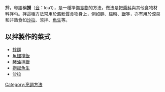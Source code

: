 {{Unreferenced|time=2018-02-15T02:17:02+00:00}}
'''拌'''，粵語稱'''撈'''（[[教育學院拼音方案|音]]：lou1），是一種準備[[食物|食物]]的方法，做法是把[[醬料|醬料]]與其他食物材料拌勻。拌這種方法常用於[[澱粉質|澱粉質]]食物身上，例如[[麵|麵]]、[[檬粉|檬粉]]、[[飯|飯]]等，亦有用於涼菜和非熟食如[[沙拉|沙拉]]、涼拌、[[魚生|魚生]]等。

==以拌製作的菜式==
*[[拌麵|拌麵]]
*[[魚翅撈飯|魚翅撈飯]]
*[[豬油拌飯|豬油拌飯]]
*[[撈起魚生|撈起魚生]]
*[[沙拉|沙拉]]
{{food-stub}}

[[Category:烹調方法|Category:烹調方法]]